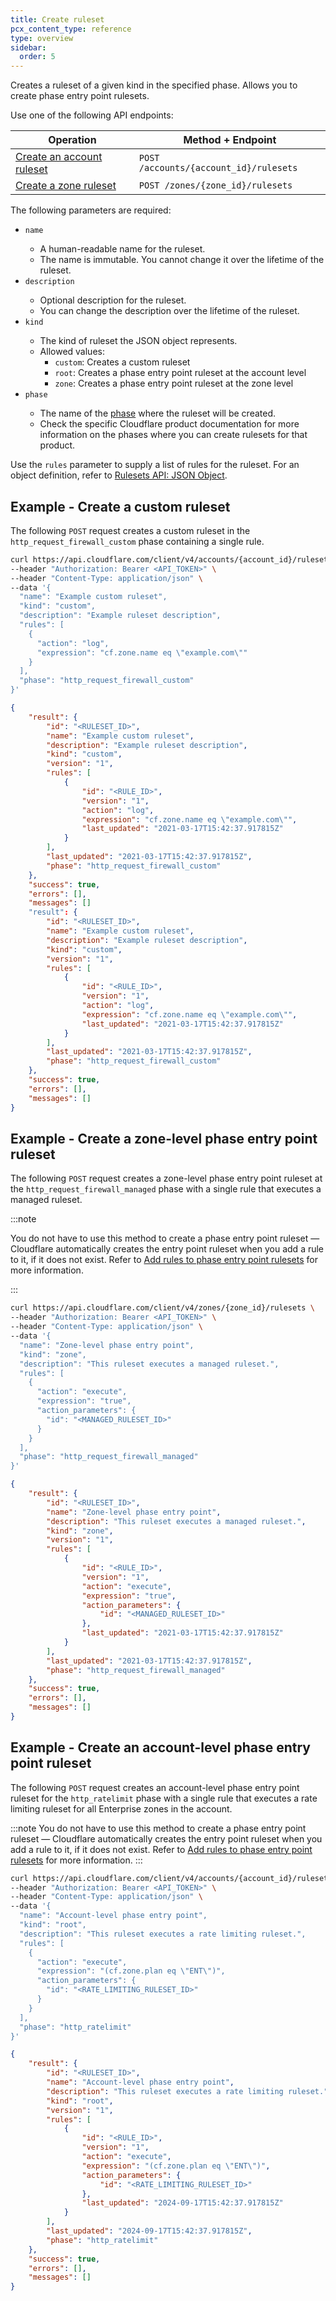 ```yaml
---
title: Create ruleset
pcx_content_type: reference
type: overview
sidebar:
  order: 5
---
```



Creates a ruleset of a given kind in the specified phase. Allows you to create phase entry point rulesets.

Use one of the following API endpoints:

| Operation                               | Method + Endpoint                      |
| --------------------------------------- | -------------------------------------- |
| [Create an account ruleset][cr-account] | `POST /accounts/{account_id}/rulesets` |
| [Create a zone ruleset][cr-zone]        | `POST /zones/{zone_id}/rulesets`       |

[cr-account]: /api/resources/rulesets/methods/create/
[cr-zone]: /api/resources/rulesets/methods/create/

The following parameters are required:

- `name` <Type text="String" />
  - A human-readable name for the ruleset.
  - The name is immutable. You cannot change it over the lifetime of the ruleset.
- `description` <Type text="String" />
  - Optional description for the ruleset.
  - You can change the description over the lifetime of the ruleset.
- `kind` <Type text="String" />
  - The kind of ruleset the JSON object represents.
  - Allowed values:
    - `custom`: Creates a custom ruleset
    - `root`: Creates a phase entry point ruleset at the account level
    - `zone`: Creates a phase entry point ruleset at the zone level
- `phase` <Type text="String" />
  - The name of the [phase](/ruleset-engine/about/phases/) where the ruleset will be created.
  - Check the specific Cloudflare product documentation for more information on the phases where you can create rulesets for that product.

Use the `rules` parameter to supply a list of rules for the ruleset. For an object definition, refer to [Rulesets API: JSON Object](/ruleset-engine/rulesets-api/json-object/).

## Example - Create a custom ruleset

The following `POST` request creates a custom ruleset in the `http_request_firewall_custom` phase containing a single rule.

```bash
curl https://api.cloudflare.com/client/v4/accounts/{account_id}/rulesets \
--header "Authorization: Bearer <API_TOKEN>" \
--header "Content-Type: application/json" \
--data '{
  "name": "Example custom ruleset",
  "kind": "custom",
  "description": "Example ruleset description",
  "rules": [
    {
      "action": "log",
      "expression": "cf.zone.name eq \"example.com\""
    }
  ],
  "phase": "http_request_firewall_custom"
}'
```

```json output
{
	"result": {
		"id": "<RULESET_ID>",
		"name": "Example custom ruleset",
		"description": "Example ruleset description",
		"kind": "custom",
		"version": "1",
		"rules": [
			{
				"id": "<RULE_ID>",
				"version": "1",
				"action": "log",
				"expression": "cf.zone.name eq \"example.com\"",
				"last_updated": "2021-03-17T15:42:37.917815Z"
			}
		],
		"last_updated": "2021-03-17T15:42:37.917815Z",
		"phase": "http_request_firewall_custom"
	},
	"success": true,
	"errors": [],
	"messages": []
	"result": {
		"id": "<RULESET_ID>",
		"name": "Example custom ruleset",
		"description": "Example ruleset description",
		"kind": "custom",
		"version": "1",
		"rules": [
			{
				"id": "<RULE_ID>",
				"version": "1",
				"action": "log",
				"expression": "cf.zone.name eq \"example.com\"",
				"last_updated": "2021-03-17T15:42:37.917815Z"
			}
		],
		"last_updated": "2021-03-17T15:42:37.917815Z",
		"phase": "http_request_firewall_custom"
	},
	"success": true,
	"errors": [],
	"messages": []
}
```

## Example - Create a zone-level phase entry point ruleset

The following `POST` request creates a zone-level phase entry point ruleset at the `http_request_firewall_managed` phase with a single rule that executes a managed ruleset.

:::note

You do not have to use this method to create a phase entry point ruleset — Cloudflare automatically creates the entry point ruleset when you add a rule to it, if it does not exist. Refer to [Add rules to phase entry point rulesets](/ruleset-engine/basic-operations/add-rule-phase-rulesets/) for more information.

:::

```bash
curl https://api.cloudflare.com/client/v4/zones/{zone_id}/rulesets \
--header "Authorization: Bearer <API_TOKEN>" \
--header "Content-Type: application/json" \
--data '{
  "name": "Zone-level phase entry point",
  "kind": "zone",
  "description": "This ruleset executes a managed ruleset.",
  "rules": [
    {
      "action": "execute",
      "expression": "true",
      "action_parameters": {
        "id": "<MANAGED_RULESET_ID>"
      }
    }
  ],
  "phase": "http_request_firewall_managed"
}'
```

```json output
{
	"result": {
		"id": "<RULESET_ID>",
		"name": "Zone-level phase entry point",
		"description": "This ruleset executes a managed ruleset.",
		"kind": "zone",
		"version": "1",
		"rules": [
			{
				"id": "<RULE_ID>",
				"version": "1",
				"action": "execute",
				"expression": "true",
				"action_parameters": {
					"id": "<MANAGED_RULESET_ID>"
				},
				"last_updated": "2021-03-17T15:42:37.917815Z"
			}
		],
		"last_updated": "2021-03-17T15:42:37.917815Z",
		"phase": "http_request_firewall_managed"
	},
	"success": true,
	"errors": [],
	"messages": []
}
```

## Example - Create an account-level phase entry point ruleset

The following `POST` request creates an account-level phase entry point ruleset for the `http_ratelimit` phase with a single rule that executes a rate limiting ruleset for all Enterprise zones in the account.

:::note
You do not have to use this method to create a phase entry point ruleset — Cloudflare automatically creates the entry point ruleset when you add a rule to it, if it does not exist. Refer to [Add rules to phase entry point rulesets](/ruleset-engine/basic-operations/add-rule-phase-rulesets/) for more information.
:::

```bash
curl https://api.cloudflare.com/client/v4/accounts/{account_id}/rulesets \
--header "Authorization: Bearer <API_TOKEN>" \
--header "Content-Type: application/json" \
--data '{
  "name": "Account-level phase entry point",
  "kind": "root",
  "description": "This ruleset executes a rate limiting ruleset.",
  "rules": [
    {
      "action": "execute",
      "expression": "(cf.zone.plan eq \"ENT\")",
      "action_parameters": {
        "id": "<RATE_LIMITING_RULESET_ID>"
      }
    }
  ],
  "phase": "http_ratelimit"
}'
```

```json output
{
	"result": {
		"id": "<RULESET_ID>",
		"name": "Account-level phase entry point",
		"description": "This ruleset executes a rate limiting ruleset.",
		"kind": "root",
		"version": "1",
		"rules": [
			{
				"id": "<RULE_ID>",
				"version": "1",
				"action": "execute",
				"expression": "(cf.zone.plan eq \"ENT\")",
				"action_parameters": {
					"id": "<RATE_LIMITING_RULESET_ID>"
				},
				"last_updated": "2024-09-17T15:42:37.917815Z"
			}
		],
		"last_updated": "2024-09-17T15:42:37.917815Z",
		"phase": "http_ratelimit"
	},
	"success": true,
	"errors": [],
	"messages": []
}
```

<Render file="account-enterprise-zones-only-api" product="waf" />
